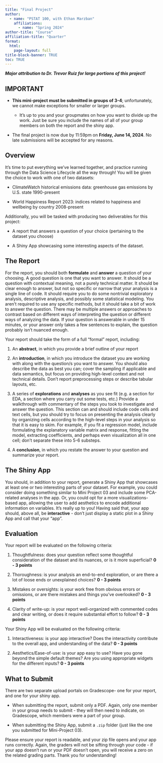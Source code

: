```yaml
---
title: "Final Project"
author:
  - name: "PSTAT 100, with Ethan Marzban"
    affiliations:
      - name: "Spring 2024"
author-title: "Course"
affiliation-title: "Quarter"
format:
  html:
    page-layout: full
title-block-banner: TRUE
toc: TRUE
---
```


_**Major attribution to Dr. Trevor Ruiz for large portions of this project!**_

:::{.callout-important}
## **IMPORTANT**

-   **This mini-project must be submitted in groups of 3-4**; unfortunately, we cannot make exceptions for smaller or larger groups.

    -   It's up to you and your groupmates on how you want to divide up the work. Just be sure you include the names of all of your group members on both the report and the shiny app.
    
-   The final project is now due by 11:59pm on **Friday, June 14, 2024**. No late submissions will be accepted for any reasons.
:::

## Overview

It's time to put everything we've learned together, and practice running through the Data Science Lifecycle all the way through! You will be given the choice to work with one of two datasets:

-   ClimateWatch historical emissions data: greenhouse gas emissions by U.S. state 1990-present

-   World Happiness Report 2023: indices related to happiness and wellbeing by country 2008-present

Additionally, you will be tasked with producing two deliverables for this project:

-   A report that answers a question of your choice (pertaining to the dataset you choose)

-   A Shiny App showcasing some interesting aspects of the dataset.

## The Report

For the report, you should both **formulate** and **answer** a question of your choosing. A good question is one that you want to answer. It should be a question with contextual meaning, not a purely technical matter. It should be clear enough to answer, but not so specific or narrow that your analysis is a single line of code. It should require you to do some nontrivial exploratory analysis, descriptive analysis, and possibly some statistical modeling. You aren’t required to use any specific methods, but it should take a bit of work to answer the question. There may be multiple answers or approaches to contrast based on different ways of interpreting the question or different ways of analyzing the data. If your question is answerable in under 15 minutes, or your answer only takes a few sentences to explain, the question probably isn’t nuanced enough.

Your report should take the form of a full "formal" report, including:

1)    An **abstract**, in which you provide a brief outline of your report

2)    An **introduction**, in which you introduce the dataset you are working with along with the question/s you want to answer. You should also describe the data as best you can; cover the sampling if applicable and data semantics, but focus on providing high-level context and not technical details. Don’t report preprocessing steps or describe tabular layouts, etc.

3)    A series of **explorations** and **analyses** as you see fit (e.g. a section for EDA, a section where you carry out some tests, etc.) Provide a walkthrough with commentary of the steps you took to investigate and answer the question. This section can and should include code cells and text cells, but you should try to focus on presenting the analysis clearly by organizing cells according to the high-level steps in your analysis so that it is easy to skim. For example, if you fit a regression model, include formulating the explanatory variable matrix and response, fitting the model, extracting coefficients, and perhaps even visualization all in one cell; don’t separate these into 5-6 substeps.

4)    A **conclusion**, in which you restate the answer to your question and summarize your report.


## The Shiny App

You should, in addition to your report, generate a Shiny App that showcases at least one or two interesting parts of your dataset. For example, you could consider doing something similar to Mini Project 03 and include some PCA-related analyses in the app. Or, you could opt for a more visualizations-based app, allowing the user to add aesthetics to encode additional information on variables. It's really up to you! Having said that, your app should, above all, be **interactive** - don't just display a static plot in a Shiny App and call that your "app".  

## Evaluation

Your report will be evaluated on the following criteria:

1)    Thoughtfulness: does your question reflect some thoughtful consideration of the dataset and its nuances, or is it more superficial? **0 - 3 points**

2)    Thoroughness: is your analysis an end-to-end exploration, or are there a lot of loose ends or unexplained choices? **0 - 3 points**

3)    Mistakes or oversights: is your work free from obvious errors or omissions, or are there mistakes and things you’ve overlooked? **0 - 3 points**

4)    Clarity of write-up: is your report well-organized with commented codes and clear writing, or does it require substantial effort to follow? **0 - 3 points**

Your Shiny App will be evaluated on the following criteria:

1)    Interactiveness: is your app interactive? Does the interactivity contribute to the overall app, and understanding of the data? **0 - 3 points**

2)    Aesthetics/Ease-of-use: is your app easy to use? Have you gone beyond the simple default themes? Are you using appropriate widgets for the different inputs? **0 - 3 points**

## What to Submit

There are two separate upload portals on Gradescope- one for your report, and one for your shiny app.

-   When submitting the report, submit only a PDF. Again, only one member in your group needs to submit - they will then need to indicate, on Gradescope, which members were a part of your group.

-   When submitting the Shiny App, submit a `.zip` folder (just like the one you submitted for Mini-Project 03).

Please ensure your report is readable, and your zip file opens and your app runs correctly. Again, the graders will not be sifting through your code - if your app doesn't run or your PDF doesn't open, you will receive a zero on the related grading parts. Thank you for understanding!